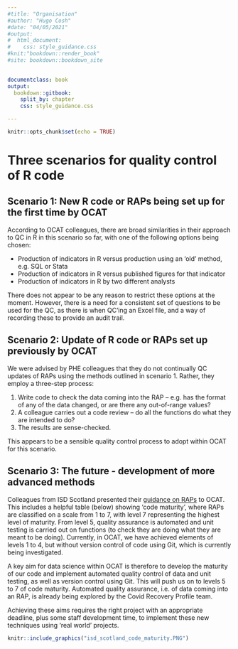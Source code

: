 ```yaml
---
#title: "Organisation"
#author: "Hugo Cosh"
#date: "04/05/2021"
#output: 
#  html_document:
#    css: style_guidance.css
#knit:"bookdown::render_book" 
#site: bookdown::bookdown_site

  
documentclass: book
output:
  bookdown::gitbook:
    split_by: chapter
    css: style_guidance.css    

---
```


```r
knitr::opts_chunk$set(echo = TRUE)


```

<!-- Note: File must start with h1 (#) as this forms a new chapter. -->

# Three scenarios for quality control of R code

## Scenario 1: New R code or RAPs being set up for the first time by OCAT

According to OCAT colleagues, there are broad similarities in their approach to QC in R in this scenario so far, with one of the following options being chosen:

*	Production of indicators in R versus production using an ‘old’ method, e.g. SQL or Stata
* Production of indicators in R versus published figures for that indicator
*	Production of indicators in R by two different analysts

There does not appear to be any reason to restrict these options at the moment.  However, there is a need for a consistent set of questions to be used for the QC, as there is when QC’ing an Excel file, and a way of recording these to provide an audit trail.

## Scenario 2: Update of R code or RAPs set up previously by OCAT

We were advised by PHE colleagues that they do not continually QC updates of RAPs using the methods outlined in scenario 1.  Rather, they employ a three-step process:

1. Write code to check the data coming into the RAP – e.g. has the format of any of the data changed, or are there any out-of-range values?
2. A colleague carries out a code review – do all the functions do what they are intended to do?
3. The results are sense-checked.

This appears to be a sensible quality control process to adopt within OCAT for this scenario.

## Scenario 3: The future - development of more advanced methods

Colleagues from ISD Scotland presented their [guidance on RAPs](https://www.isdscotland.org/About-ISD/Methodologies/_docs/Reproducible_Analytical_Pipelines_paper_v1.4.pdf) to OCAT.  This includes a helpful table (below) showing ‘code maturity’, where RAPs are classified on a scale from 1 to 7, with level 7 representing the highest level of maturity.  From level 5, quality assurance is automated and unit testing is carried out on functions (to check they are doing what they are meant to be doing).
Currently, in OCAT, we have achieved elements of levels 1 to 4, but without version control of code using Git, which is currently being investigated.

A key aim for data science within OCAT is therefore to develop the maturity of our code and implement automated quality control of data and unit testing, as well as version control using Git.  This will push us on to levels 5 to 7 of code maturity.  Automated quality assurance, i.e. of data coming into an RAP, is already being explored by the Covid Recovery Profile team.

Achieving these aims requires the right project with an appropriate deadline, plus some staff development time, to implement these new techniques using 'real world' projects.  


```r
knitr::include_graphics("isd_scotland_code_maturity.PNG")

```
